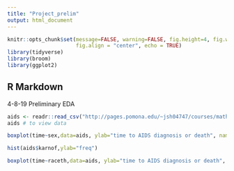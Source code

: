 ```yaml
---
title: "Project_prelim"
output: html_document
---
```


```r
knitr::opts_chunk$set(message=FALSE, warning=FALSE, fig.height=4, fig.width=5, 
                      fig.align = "center", echo = TRUE)
library(tidyverse) 
library(broom) 
library(ggplot2)
```

## R Markdown

4-8-19 Preliminary EDA

```r
aids <- readr::read_csv("http://pages.pomona.edu/~jsh04747/courses/math150/AIDSdata.csv",na=c("NA", "*"))
aids # to view data
```


```r
boxplot(time~sex,data=aids, ylab="time to AIDS diagnosis or death", names=c("male", "female"))
```

```r
hist(aids$karnof,ylab="freq")
```

```r
boxplot(time~raceth,data=aids, ylab="time to AIDS diagnosis or death", names=c("white", "black", "his", "asian, pacific", "amer native"))
```


